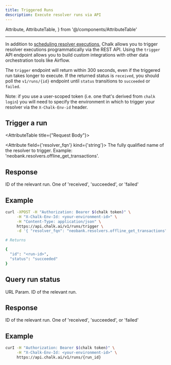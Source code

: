 ```yaml
---
title: Triggered Runs
description: Execute resolver runs via API
---
```


  Attribute,
  AttributeTable,
} from '@/components/AttributeTable'

---

In addition to [scheduling resolver executions](/docs/resolver-cron),
Chalk allows you to trigger resolver executions programmatically via the REST API.
Using the `trigger` API endpoint allows you to build custom integrations with other
data orchestration tools like Airflow.

The `trigger` endpoint will return within 300 seconds, even if the
triggered run takes longer to execute. If the returned status is `received`,
you should poll the `v1/runs/{id}` endpoint until `status` transitions to `succeeded` or `failed`.

Note: if you use a user-scoped token (i.e. one that's derived from `chalk login`) you will need to
specify the environment in which to trigger your resolver via the `X-Chalk-Env-id` header.

## Trigger a run

<RequestUrl url="https://api.chalk.ai/v1/runs/trigger" type="POST" />

<AttributeTable title={"Request Body"}>

<Attribute field={'resolver_fqn'} kind={'string'}>
  The fully qualified name of the resolver to trigger. Example: 'neobank.resolvers.offline_get_transactions'.
</Attribute>

</AttributeTable>

## Response

<AttributeTable>
<Attribute field={'id'} kind={'string'}>ID of the relevant run.</Attribute>
    <Attribute field={'status'} kind={'enum'}>
        One of 'received', 'succeeded', or 'failed'
    </Attribute>
</AttributeTable>

## Example

```bash
curl -XPOST -H "Authorization: Bearer $(chalk token)" \
     -H "X-Chalk-Env-Id: <your-environment-id>" \
     -H "Content-Type: application/json" \
     https://api.chalk.ai/v1/runs/trigger \
     -d '{ "resolver_fqn": "neobank.resolvers.offline_get_transactions" }'

# Returns

{
  "id": "<run-id>",
  "status": "succeeded"
}
```

## Query run status

<RequestUrl url="https://api.chalk.ai/v1/runs/:id" type="GET" />

<AttributeTable>
    <Attribute field={'id'}>URL Param. ID of the relevant run.</Attribute>
</AttributeTable>

## Response

<AttributeTable>
    <Attribute field={'id'} kind={'string'}>ID of the relevant run.</Attribute>
<Attribute field={'status'} kind={'enum'}>
    One of 'received', 'succeeded', or 'failed'
</Attribute>
</AttributeTable>

## Example

```bash
curI -H "Authorization: Bearer $(chalk token)" \
     -H "X-Chalk-Env-Id: <your-environment-id>" \
     https://api.chalk.ai/v1/runs/{run_id}
```
